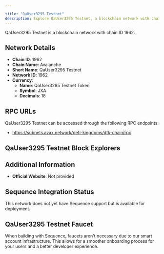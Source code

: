 ```yaml
---

title: "QaUser3295 Testnet"
description: Explore QaUser3295 Testnet, a blockchain network with chain ID 1962. Learn about its native currency, QaUser3295 Testnet Token, and how to interact with the network.
---
```




QaUser3295 Testnet is a blockchain network with chain ID 1962.

## Network Details

- **Chain ID**: 1962
- **Chain Name**: Avalanche
- **Short Name**: QaUser3295 Testnet
- **Network ID**: 1962
- **Currency**: 
  - **Name**: QaUser3295 Testnet Token
  - **Symbol**: JXA
  - **Decimals**: 18

## RPC URLs

QaUser3295 Testnet can be accessed through the following RPC endpoints:

- https://subnets.avax.network/defi-kingdoms/dfk-chain/rpc

## QaUser3295 Testnet Block Explorers



## Additional Information

- **Official Website**: Not provided

## Sequence Integration Status

This network does not yet have Sequence support but is available for deployment.

## QaUser3295 Testnet Faucet

When building with Sequence, faucets aren't necessary due to our smart account infrastructure. This allows for a smoother onboarding process for your users and a better developer experience.
